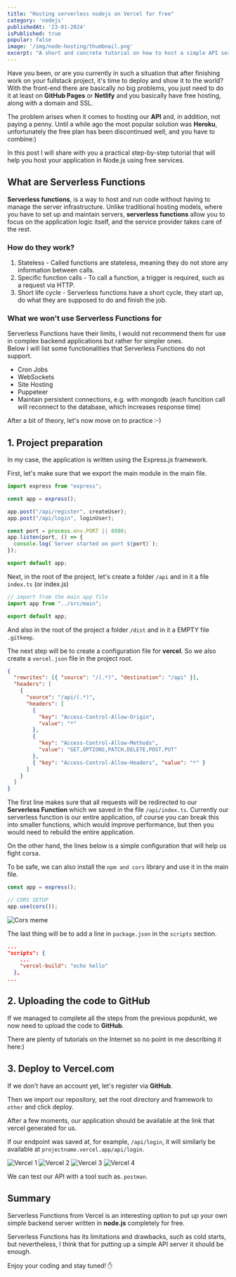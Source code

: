 ```yaml
---
title: "Hosting serverless nodejs on Vercel for free"
category: 'nodejs'
publishedAt: '23-01-2024'
isPublished: true
popular: false
image: '/img/node-hosting/thumbnail.png'
excerpt: "A short and concrete tutorial on how to host a simple API server using Serverless Functions."
---
```


Have you been, or are you currently in such a situation that after finishing work on your fullstack project, it's time to deploy and show it to the world? With the front-end there are basically no big problems, you just need to do it at least on **GitHub Pages** or **Netlify** and you basically have free hosting, along with a domain and SSL.

The problem arises when it comes to hosting our **API** and, in addition, not paying a penny. Until a while ago the most popular solution was **Heroku**, unfortunately the free plan has been discontinued well, and you have to combine:)

In this post I will share with you a practical step-by-step tutorial that will help you host your application in Node.js using free services.

## What are Serverless Functions

**Serverless functions**, is a way to host and run code without having to manage the server infrastructure. Unlike traditional hosting models, where you have to set up and maintain servers, **serverless functions** allow you to focus on the application logic itself, and the service provider takes care of the rest.

### How do they work?

1. Stateless - Called functions are stateless, meaning they do not store any information between calls.
2. Specific function calls - To call a function, a trigger is required, such as a request via HTTP.
3. Short life cycle - Serverless functions have a short cycle, they start up, do what they are supposed to do and finish the job.

### What we won't use Serverless Functions for

Serverless Functions have their limits, I would not recommend them for use in complex backend applications but rather for simpler ones. <br /> Below I will list some functionalities that Serverless Functions do not support.

- Cron Jobs
- WebSockets
- Site Hosting
- Puppeteer 
- Maintain persistent connections, e.g. with mongodb (each funcition call will reconnect to the database, which increases response time)

After a bit of theory, let's now move on to practice :-)

## 1. Project preparation 

In my case, the application is written using the Express.js framework.

First, let's make sure that we export the main module in the main file.

```ts
import express from "express";

const app = express();

app.post("/api/register", createUser);
app.post("/api/login", loginUser);

const port = process.env.PORT || 8080;
app.listen(port, () => {
  console.log(`Server started on port ${port}`);
});

export default app;
```

Next, in the root of the project, let's create a folder ```/api``` and in it a file ```index.ts``` (or index.js)

```ts
// import from the main app file
import app from "../src/main";

export default app;
```

And also in the root of the project a folder ```/dist``` and in it a EMPTY file ```.gitkeep```.

The next step will be to create a configuration file for **vercel**. So we also create a ```vercel.json``` file in the project root.

```json
{
  "rewrites": [{ "source": "/(.*)", "destination": "/api" }],
  "headers": [
    {
      "source": "/api/(.*)",
      "headers": [
        {
          "key": "Access-Control-Allow-Origin",
          "value": "*"
        },
        {
          "key": "Access-Control-Allow-Methods",
          "value": "GET,OPTIONS,PATCH,DELETE,POST,PUT"
        },
        { "key": "Access-Control-Allow-Headers", "value": "*" }
      ]
    }
  ]
}
```

The first line makes sure that all requests will be redirected to our **Serverless Function** which we saved in the file ```/api/index.ts```.
Currently our serverless function is our entire application, of course you can break this into smaller functions, which would improve performance, but then you would need to rebuild the entire application.

On the other hand, the lines below is a simple configuration that will help us fight corsa.

To be safe, we can also install the ```npm and cors``` library and use it in the main file.

```ts
const app = express();

// CORS SETUP
app.use(cors());
```

<Image
      src="/img/node-hosting/cors.jpg"
      alt="Cors meme"
    />

The last thing will be to add a line in ```package.json``` in the ```scripts``` section.

```json
...
"scripts": {
    ...
    "vercel-build": "echo hello"
  },
...
```

## 2. Uploading the code to GitHub

If we managed to complete all the steps from the previous popdunkt, we now need to upload the code to **GitHub**.

There are plenty of tutorials on the Internet so no point in me describing it here:)

## 3. Deploy to Vercel.com

If we don't have an account yet, let's register via **GitHub**.

Then we import our repository, set the root directory and framework to ```other``` and click deploy.

After a few moments, our application should be available at the link that vercel generated for us.

If our endpoint was saved at, for example, ```/api/login```, it will similarly be available at ```projectname.vercel.app/api/login```.

<Image
      src="/img/node-hosting/vercel1.PNG"
      alt="Vercel 1"
/>
<Image
      src="/img/node-hosting/vercel2.PNG"
      alt="Vercel 2"
/>
<Image
      src="/img/node-hosting/vercel3.PNG"
      alt="Vercel 3"
/>
<Image
      src="/img/node-hosting/vercel4.PNG"
      alt="Vercel 4"
/>

We can test our API with a tool such as. ```postman```.

## Summary

Serverless Functions from Vercel is an interesting option to put up your own simple backend server written in **node.js** completely for free.

Serverless Functions has its limitations and drawbacks, such as cold starts, but nevertheless, I think that for putting up a simple API server it should be enough.

Enjoy your coding and stay tuned! ✋